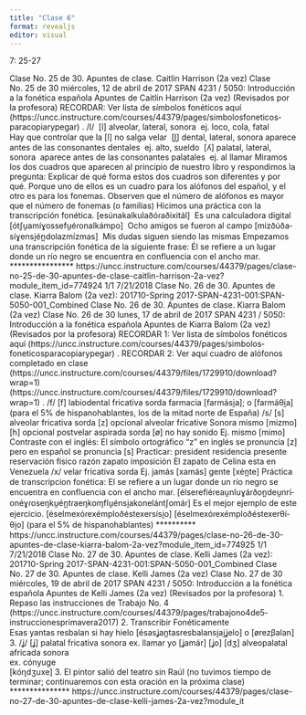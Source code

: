 ```yaml
---
title: "Clase 6"
format: revealjs
editor: visual
---
```


7: 25-27

Clase No. 25 de 30. Apuntes de clase. Caitlin Harrison (2a vez) 
Clase No. 25 de 30 
miércoles, 12 de abril de 2017 
SPAN 4231 / 5050: Introducción a la fonética española 
Apuntes de Caitlin Harrison (2a vez) 
(Revisados por la profesora) 
RECORDAR: Ver lista de símbolos fonéticos aquí (https://uncc.instructure.com/courses/44379/pages/simbolos­foneticos­para­copiar­y­pegar) . /l/ ­ [l] alveolar, lateral, sonora 
           ­ ej. loco, cola, fatal  
           ­ Hay que controlar que la [l] no salga velar 
     ­ [l̪] dental, lateral, sonora 
           ­ aparece antes de las consonantes dentales 
           ­ ej. alto, sueldo 
    ­ [ʎ] palatal, lateral, sonora 
           ­ aparece antes de las consonantes palatales 
           ­ ej. al llamar 
Miramos los dos cuadros que aparecen al principio de nuestro libro y respondimos la pregunta: 
     Explicar de qué forma estos dos cuadros son diferentes y por qué. 
     ­Porque uno de ellos es un cuadro para los alófonos del español, y el otro es para los fonemas. Observen que el número de alófonos es mayor que el número de fonemas (o familias) 
Hicimos una práctica con la transcripción fonética. 
     [e­sú­na­kal­ku­la­ðó­ɾa­ði­xi­tál] ­ Es una calculadora digital 
     [ó­tʃu̯a­mí­ɣos­se­fu̯é­ɾo­nal­kám­po] ­ Ocho amigos se fueron al campo 
     [miz­ðú­ða­sí­ɣen­si̯én̪­do­laz­míz­mas] ­ Mis dudas siguen siendo las mismas 
Empezamos una transcripción fonética de la siguiente frase: 
     Él se refiere a un lugar donde un río negro se encuentra en confluencia con el ancho mar. 
****************
https://uncc.instructure.com/courses/44379/pages/clase-no-25-de-30-apuntes-de-clase-caitlin-harrison-2a-vez?module_item_id=774924 1/1 
7/21/2018 Clase No. 26 de 30. Apuntes de clase. Kiarra Balom (2a vez): 201710-Spring 2017-SPAN-4231-001:SPAN-5050-001_Combined 
Clase No. 26 de 30. Apuntes de clase. Kiarra Balom (2a vez) 
Clase No. 26 de 30 
lunes, 17 de abril de 2017 
SPAN 4231 / 5050: Introducción a la fonética española 
Apuntes de Kiarra Balom (2a vez) 
(Revisados por la profesora) 
RECORDAR 1: Ver lista de símbolos fonéticos aquí (https://uncc.instructure.com/courses/44379/pages/simbolos­foneticos­para­copiar­y­pegar) . 
RECORDAR 2: Ver aquí cuadro de alófonos completado en clase (https://uncc.instructure.com/courses/44379/files/1729910/download?wrap=1) (https://uncc.instructure.com/courses/44379/files/1729910/download?wrap=1) . 
/f/­ [f] labiodental fricativa sorda 
farmacia [far­má­si̯a]; o [far­má­θi̯a] (para el 5% de hispanohablantes, los de la mitad norte de España) 
/s/­ [s] alveolar fricativa sorda 
[z] opcional alveolar fricative Sonora 
mismo [miz­mo] 
[h] opcional  postvelar aspirada sorda 
[ø] no hay sonido 
Ej. mismo [mi­mo] 
Contraste con el inglés: 
El símbolo ortográfico “z” en inglés se pronuncia [z] pero en español se pronuncia [s] 
Practicar: 
president 
residencia 
presente 
reservación 
físico 
razón 
zapato 
imposición 
El zapato de Celina esta en Venezuela 
/x/­ velar fricativa sorda 
Ej. jamás [xa­más] 
gente [xén̪­te] 
Práctica de transcripcion fonética: 
El se refiere a un lugar donde un río negro se encuentra en confluencia con el ancho mar. 
[él­se­re­fié­ɾe­au̯n­lu­ɣáɾ­ðon̪­deu̯n­rí­o­né­ɣɾo­seŋ­ku̯én̪­tɾa­eŋ­koɱ­flu̯én­si̯a­ko­ne­lán­tʃo­máɾ] 
Es el mejor ejemplo de este ejercicio. 
[é­sel­me­xó­ɾe­xém­plo­ðés­te­xer­sí­si̯o] 
[é­sel­me­xó­ɾe­xém­plo­ðés­te­xer­θí­θi̯o] (para el 5% de hispanohablantes) 
**********
https://uncc.instructure.com/courses/44379/pages/clase-no-26-de-30-apuntes-de-clase-kiarra-balom-2a-vez?module_item_id=774925 1/1 
7/21/2018 Clase No. 27 de 30. Apuntes de clase. Kelli James (2a vez): 201710-Spring 2017-SPAN-4231-001:SPAN-5050-001_Combined 
Clase No. 27 de 30. Apuntes de clase. Kelli James (2a vez) 
Clase No. 27 de 30 
miércoles, 19 de abril de 2017 
SPAN 4231 / 5050: Introducción a la fonética española 
Apuntes de Kelli James (2a vez) 
(Revisados por la profesora) 
1. Repaso las instrucciones de Trabajo No. 4 (https://uncc.instructure.com/courses/44379/pages/trabajo­no­4­de­5­instrucciones­primavera­2017) 2. Transcribir Fonéticamente  
Esas yantas resbalan si hay hielo 
[é­sas­ʝan̪­tas­res­ba­lan­si̯ai̯­ʝe­lo] 
                  o [ø­rez­βa­lan] 
3. /ʝ/­ [ʝ] palatal fricativa sonora 
                  ex. llamar        yo 
                      [ʝa­már]     [ʝo] 
         [dʒ] alveopalatal africada sonora  
                  ex. cónyuge  
                       [kóɳ­dʒu­xe] 
3. El pintor salió del teatro sin Raúl 
    (no tuvimos tiempo de terminar; continuaremos con esta oración en la próxima clase) 
***************
https://uncc.instructure.com/courses/44379/pages/clase-no-27-de-30-apuntes-de-clase-kelli-james-2a-vez?module_it
